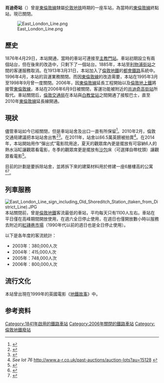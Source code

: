 {{Infobox London station
| name = 肖迪奇<br />{{lang|en|Shoreditch}}
| image_name = Shoreditch Underground Station geograph-4002904-by-Ben-Brooksbank.jpg
| locale = 佩德利街<ref name=Baker>{{cite book|editor1-last=Baker|editor1-first=Thomas|title=A History of the County of Middlesex|volume=11|date=1998|publisher=Victoria County History|location=London|pages=7–13|url=http://www.british-history.ac.uk/vch/middx/vol11/pp7-13|accessdate=11 January 2015|chapter=Stepney: Communications|archive-date=2015-01-12|archive-url=https://web.archive.org/web/20150112030331/http://www.british-history.ac.uk/vch/middx/vol11/pp7-13|dead-url=no}}</ref>
| borough = [[塔村區|塔村區]]
| manager =
| owner = [[伦敦地铁|伦敦地铁]]
| symbol =
| gridref =
| railcode =
| platforms = 1
| fare_zone =
| latitude = 51.52278
| longitude = -0.07083
| events1  = 開業
| years1 = 1876
| events2  = 關閉
| years2 = 2006
| access =
| access_note =
| dft_category =
}}

'''肖迪奇站'''（{{lang-en|Shoreditch tube station}}）曾是[[東倫敦線|東倫敦線]]隸屬[[伦敦地铁|伦敦地铁]]時期的一座车站，為當時的[[東倫敦線|東倫敦線]]終點站，現已關閉。

[[File:East_London_Line.png|right]]

==歷史==
1876年4月29日，本站開通，當時的車站可連接至[[主教門站|主教門站]]。車站初期設立有兩個站台，但在後來的改造中，只剩下了一個站台。1885年，本站至[[利物浦街站|利物浦街站]]之間的客運服務取消。在1913年3月31日，本站加入了[[倫敦地鐵|倫敦地鐵]]的[[都會鐵路|都會鐵路]]系統中。1996年4月，本站的貨運業務關閉。而因[[東倫敦線|東倫敦線]]的改造需要，本站在1995年3月至1998年9月曾一度關閉。2006年，因[[東倫敦線|東倫敦線]]延長工程開始以及[[倫敦地上鐵|倫敦地上鐵]]將接管[[東倫敦線|東倫敦線]]，本站在2006年6月9日被關閉，客運功能被附近的[[肖迪奇高街站|肖迪奇高街站]]所取代。車站關閉后，[[倫敦交通局|倫敦交通局]]在本站與[[白教堂站|白教堂站]]之間開通了接駁巴士，直至2010年[[東倫敦線|東倫敦線]]延長線開通。

==現狀==
儘管車站如今已經關閉，但是車站站舍及出口一直有所保留<ref>{{cite web|url=http://www.abandonedstations.org.uk/Shoreditch_station.html|title=Shoreditch|work=www.abandonedstations.org.uk|accessdate=2017-01-03|archive-date=2008-09-25|archive-url=https://web.archive.org/web/20080925144047/http://www.abandonedstations.org.uk/Shoreditch_station.html|dead-url=no}}</ref>。2010年2月，倫敦交通局建議把本站站舍出售<ref>{{cite web|url=http://london-underground.blogspot.com/2011/02/shoreditch-underground-station-up-for.html|title=London Underground weblog Blog|work=london-underground.blogspot.com|accessdate=2017-01-03|archive-date=2011-02-10|archive-url=https://web.archive.org/web/20110210213706/http://london-underground.blogspot.com/2011/02/shoreditch-underground-station-up-for.html|dead-url=no}}</ref><ref>{{Cite web |url=http://www.a-r.co.uk/current-auction/lot-details?LotID=599180&au= |title=存档副本 |accessdate=2017-01-03 |archive-date=2011-02-08 |archive-url=https://web.archive.org/web/20110208134753/http://www.a-r.co.uk/current-auction/lot-details?LotID=599180&au= |dead-url=yes }}</ref>。在2011年，站舍以66.5萬英鎊被拍賣<ref>''See lot 76'' http://www.a-r.co.uk/past-auctions/auction-lots?au=15128 {{Wayback|url=http://www.a-r.co.uk/past-auctions/auction-lots?au=15128 |date=20110525135549 }}</ref>。在2014年，本站開始用作“彈出式”電影院用途，夏天的觀眾席內更是擺放有可容納6人的熱水浴缸讓觀眾看電影，冬季的觀眾席更是擺放有[[沙包|沙包]]床（可選擇自帶枕頭）讓觀眾看電影<ref>{{cite news|title=Pillow Cinema|url=http://www.timeout.com/london/clubs/pillow-cinema|accessdate=30 November 2014|work=Time Out|archive-date=2014-12-04|archive-url=https://web.archive.org/web/20141204074905/http://www.timeout.com/london/clubs/pillow-cinema|dead-url=no}}</ref>。

目前的計劃是要拆除站舍，並將拆下來的建築材料用於修建一座6層樓高的公寓<ref>{{Cite web |url=http://planreg.towerhamlets.gov.uk/WAM/showCaseFile.do;jsessionid=B9D6AD5DD42290E98180FBDA74F62881?action=show&appType=Planning&appNumber=PA%2F12%2F02661 |title=存档副本 |accessdate=2020-09-17 |archive-date=2014-01-13 |archive-url=https://web.archive.org/web/20140113203851/http://planreg.towerhamlets.gov.uk/WAM/showCaseFile.do;jsessionid=B9D6AD5DD42290E98180FBDA74F62881?action=show&appType=Planning&appNumber=PA%2F12%2F02661 |dead-url=yes }}</ref><ref>{{Cite web |url=http://www.whatarchitecture.com/pdf/120320-1154-120320_advertiser2_opt.pdf |title=存档副本 |accessdate=2016-11-16 |archive-date=2013-06-27 |archive-url=https://web.archive.org/web/20130627050354/http://www.whatarchitecture.com/pdf/120320-1154-120320_advertiser2_opt.pdf |dead-url=no }}</ref>。

==列車服務==
[[File:East_London_Line_sign_including_Old_Shoreditch_Station_(taken_from_District_Line).JPG|thumb]]
本站關閉前，曾是[[倫敦地鐵|倫敦地鐵]]客流最低的車站，平均每天只有1100人左右。車站在平日僅在高峰期間開放使用，在週六全日停止使用，在週日也僅開放數小時以服務去附近的[[紅磚巷市場|紅磚巷市場]]（1990年代以前的週日也是全日停止使用）。

以下是各年度的客流統計：
*2003年：380,000人次
*2004年：415,000人次
*2005年：748,000人次
*2006年：800,000人次

==流行文化==
本站曾出現在1999年的英國電影《[[地鐵故事|地鐵故事]]》中。

==参考资料==
{{reflist}}

{{DEFAULTSORT:Shoreditch}}
[[Category:1841年啟用的鐵路車站|Category:1841年啟用的鐵路車站]]
[[Category:2006年關閉的鐵路車站|Category:2006年關閉的鐵路車站]]
[[Category:倫敦地鐵廢站|Category:倫敦地鐵廢站]]